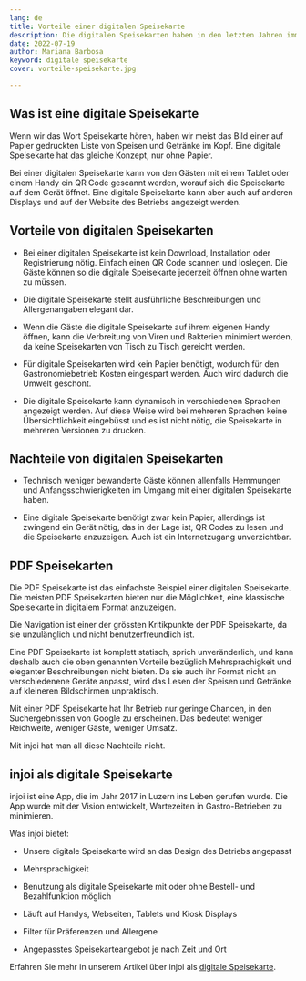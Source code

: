 ```yaml
---
lang: de
title: Vorteile einer digitalen Speisekarte
description: Die digitalen Speisekarten haben in den letzten Jahren immer mehr an Bedeutung gewonnen. Während Corona um sich griff, kämpften viele Restaurants, Bars und Cafés darum, den neuen Hygienestandards zu entsprechen. Hygiene ist aber nur ein Aspekt, welcher für digitale Speisekarten spricht.
date: 2022-07-19
author: Mariana Barbosa
keyword: digitale speisekarte
cover: vorteile-speisekarte.jpg

---
```


## Was ist eine digitale Speisekarte

Wenn wir das Wort Speisekarte hören, haben wir meist das Bild einer auf Papier gedruckten Liste von Speisen und Getränke im Kopf. Eine digitale Speisekarte hat das gleiche Konzept, nur ohne Papier.

Bei einer digitalen Speisekarte kann von den Gästen mit einem Tablet oder einem Handy ein QR Code gescannt werden, worauf sich die Speisekarte auf dem Gerät öffnet. Eine digitale Speisekarte kann aber auch auf anderen Displays und auf der Website des Betriebs angezeigt werden.

## Vorteile von digitalen Speisekarten

- Bei einer digitalen Speisekarte ist kein Download, Installation oder Registrierung nötig. Einfach einen QR Code scannen und loslegen. Die Gäste können so die digitale Speisekarte jederzeit öffnen ohne warten zu müssen.

- Die digitale Speisekarte stellt ausführliche Beschreibungen und Allergenangaben elegant dar.

- Wenn die Gäste die digitale Speisekarte auf ihrem eigenen Handy öffnen, kann die Verbreitung von Viren und Bakterien minimiert werden, da keine Speisekarten von Tisch zu Tisch gereicht werden.

- Für digitale Speisekarten wird kein Papier benötigt, wodurch für den Gastronomiebetrieb Kosten eingespart werden. Auch wird dadurch die Umwelt geschont.

- Die digitale Speisekarte kann dynamisch in verschiedenen Sprachen angezeigt werden. Auf diese Weise wird bei mehreren Sprachen keine Übersichtlichkeit eingebüsst und es ist nicht nötig, die Speisekarte in mehreren Versionen zu drucken.

## Nachteile von digitalen Speisekarten

- Technisch weniger bewanderte Gäste können allenfalls Hemmungen und Anfangsschwierigkeiten im Umgang mit einer digitalen Speisekarte haben.

- Eine digitale Speisekarte benötigt zwar kein Papier, allerdings ist zwingend ein Gerät nötig, das in der Lage ist, QR Codes zu lesen und die Speisekarte anzuzeigen. Auch ist ein Internetzugang unverzichtbar.

## PDF Speisekarten

Die PDF Speisekarte ist das einfachste Beispiel einer digitalen Speisekarte. Die meisten PDF Speisekarten bieten nur die Möglichkeit, eine klassische Speisekarte in digitalem Format anzuzeigen.

Die Navigation ist einer der grössten Kritikpunkte der PDF Speisekarte, da sie unzulänglich und nicht benutzerfreundlich ist.

Eine PDF Speisekarte ist komplett statisch, sprich unveränderlich, und kann deshalb auch die oben genannten Vorteile bezüglich Mehrsprachigkeit und eleganter Beschreibungen nicht bieten. Da sie auch ihr Format nicht an verschiedenene Geräte anpasst, wird das Lesen der Speisen und Getränke auf kleineren Bildschirmen unpraktisch.

Mit einer PDF Speisekarte hat Ihr Betrieb nur geringe Chancen, in den Suchergebnissen von Google zu erscheinen. Das bedeutet weniger Reichweite, weniger Gäste, weniger Umsatz.

Mit injoi hat man all diese Nachteile nicht.

## injoi als digitale Speisekarte

injoi ist eine App, die im Jahr 2017 in Luzern ins Leben gerufen wurde. Die App wurde mit der Vision entwickelt, Wartezeiten in Gastro-Betrieben zu minimieren.

Was injoi bietet:

- Unsere digitale Speisekarte wird an das Design des Betriebs angepasst

- Mehrsprachigkeit

- Benutzung als digitale Speisekarte mit oder ohne Bestell- und Bezahlfunktion möglich

- Läuft auf Handys, Webseiten, Tablets und Kiosk Displays

- Filter für Präferenzen und Allergene

- Angepasstes Speisekarteangebot je nach Zeit und Ort

Erfahren Sie mehr in unserem Artikel über injoi als [digitale Speisekarte](../../digitale-speisekarte/).
